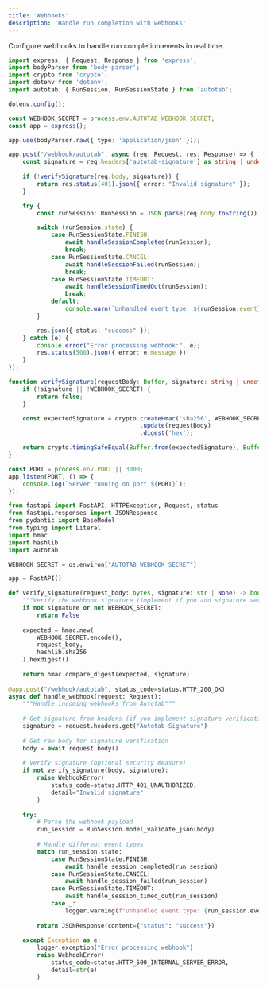 ```yaml
---
title: 'Webhooks'
description: 'Handle run completion with webhooks'
---
```


Configure webhooks to handle run completion events in real time.

<CodeGroup>

```typescript node
import express, { Request, Response } from 'express';
import bodyParser from 'body-parser';
import crypto from 'crypto';
import dotenv from 'dotenv';
import autotab, { RunSession, RunSessionState } from 'autotab';

dotenv.config();

const WEBHOOK_SECRET = process.env.AUTOTAB_WEBHOOK_SECRET;
const app = express();

app.use(bodyParser.raw({ type: 'application/json' }));

app.post("/webhook/autotab", async (req: Request, res: Response) => {
    const signature = req.headers['autotab-signature'] as string | undefined;
    
    if (!verifySignature(req.body, signature)) {
        return res.status(401).json({ error: "Invalid signature" });
    }

    try {
        const runSession: RunSession = JSON.parse(req.body.toString());

        switch (runSession.state) {
            case RunSessionState.FINISH:
                await handleSessionCompleted(runSession);
                break;
            case RunSessionState.CANCEL:
                await handleSessionFailed(runSession);
                break;
            case RunSessionState.TIMEOUT:
                await handleSessionTimedOut(runSession);
                break;
            default:
                console.warn(`Unhandled event type: ${runSession.event}`);
        }

        res.json({ status: "success" });
    } catch (e) {
        console.error("Error processing webhook:", e);
        res.status(500).json({ error: e.message });
    }
});

function verifySignature(requestBody: Buffer, signature: string | undefined): boolean {
    if (!signature || !WEBHOOK_SECRET) {
        return false;
    }

    const expectedSignature = crypto.createHmac('sha256', WEBHOOK_SECRET)
                                     .update(requestBody)
                                     .digest('hex');

    return crypto.timingSafeEqual(Buffer.from(expectedSignature), Buffer.from(signature));
}

const PORT = process.env.PORT || 3000;
app.listen(PORT, () => {
    console.log(`Server running on port ${PORT}`);
});
```

```python python
from fastapi import FastAPI, HTTPException, Request, status
from fastapi.responses import JSONResponse
from pydantic import BaseModel
from typing import Literal
import hmac
import hashlib
import autotab

WEBHOOK_SECRET = os.environ["AUTOTAB_WEBHOOK_SECRET"]

app = FastAPI()

def verify_signature(request_body: bytes, signature: str | None) -> bool:
    """Verify the webhook signature (implement if you add signature verification)"""
    if not signature or not WEBHOOK_SECRET:
        return False
    
    expected = hmac.new(
        WEBHOOK_SECRET.encode(),
        request_body,
        hashlib.sha256
    ).hexdigest()
    
    return hmac.compare_digest(expected, signature)
    
@app.post("/webhook/autotab", status_code=status.HTTP_200_OK)
async def handle_webhook(request: Request):
    """Handle incoming webhooks from Autotab"""
    
    # Get signature from headers (if you implement signature verification)
    signature = request.headers.get("Autotab-Signature")
    
    # Get raw body for signature verification
    body = await request.body()
    
    # Verify signature (optional security measure)
    if not verify_signature(body, signature):
        raise WebhookError(
            status_code=status.HTTP_401_UNAUTHORIZED,
            detail="Invalid signature"
        )
    
    try:
        # Parse the webhook payload
        run_session = RunSession.model_validate_json(body)
        
        # Handle different event types
        match run_session.state:
            case RunSessionState.FINISH:
                await handle_session_completed(run_session)
            case RunSessionState.CANCEL:
                await handle_session_failed(run_session)
            case RunSessionState.TIMEOUT:
                await handle_session_timed_out(run_session)
            case _:
                logger.warning(f"Unhandled event type: {run_session.event}")
        
        return JSONResponse(content={"status": "success"})
        
    except Exception as e:
        logger.exception("Error processing webhook")
        raise WebhookError(
            status_code=status.HTTP_500_INTERNAL_SERVER_ERROR,
            detail=str(e)
        )
```
</CodeGroup>